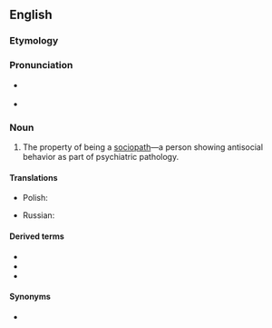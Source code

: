 ==English==

===Etymology===
{{confix|socio|pathy|lang=en}}

===Pronunciation===
* {{a|UK}} {{IPA|/ˈsoʊ.ʃi.əˌpæθi/|lang=en}}
* {{a|US}} {{IPA|/ˈsoʊ.si.əˌpæθi/|lang=en}}

===Noun===
{{en-noun|~|sociopathies}}

# {{lb|en|psychiatry}} The property of being a [[sociopath]]—a person showing antisocial behavior as part of psychiatric pathology.

====Translations====
{{trans-top|personality disorder}}
* Polish: {{t+|pl|socjopatia|f}}
{{trans-mid}}
* Russian: {{t+|ru|социопа́тия|f}}
{{trans-bottom}}

====Derived terms====
* {{l|en|sociopath}}
* {{l|en|sociopathic}}
* {{l|en|sociopathology}}

====Synonyms====
* {{l|en|psychopathy}}